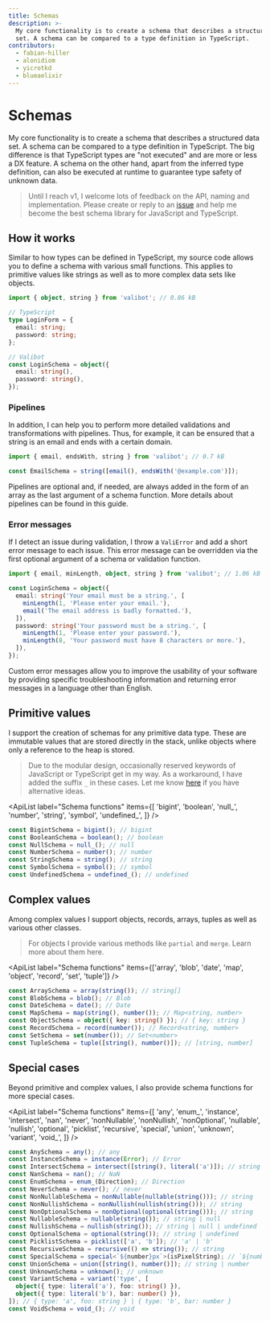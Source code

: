 ```yaml
---
title: Schemas
description: >-
  My core functionality is to create a schema that describes a structured data
  set. A schema can be compared to a type definition in TypeScript.
contributors:
  - fabian-hiller
  - alonidiom
  - yicrotkd
  - blueaelixir
---
```



# Schemas

My core functionality is to create a schema that describes a structured data set. A schema can be compared to a type definition in TypeScript. The big difference is that TypeScript types are "not executed" and are more or less a DX feature. A schema on the other hand, apart from the inferred type definition, can also be executed at runtime to guarantee type safety of unknown data.

> Until I reach v1, I welcome lots of feedback on the API, naming and implementation. Please create or reply to an [issue](https://github.com/fabian-hiller/valibot/issues) and help me become the best schema library for JavaScript and TypeScript.

## How it works

Similar to how types can be defined in TypeScript, my source code allows you to define a schema with various small functions. This applies to primitive values like strings as well as to more complex data sets like objects.

```ts
import { object, string } from 'valibot'; // 0.86 kB

// TypeScript
type LoginForm = {
  email: string;
  password: string;
};

// Valibot
const LoginSchema = object({
  email: string(),
  password: string(),
});
```

### Pipelines

In addition, I can help you to perform more detailed validations and transformations with pipelines. Thus, for example, it can be ensured that a string is an email and ends with a certain domain.

```ts
import { email, endsWith, string } from 'valibot'; // 0.7 kB

const EmailSchema = string([email(), endsWith('@example.com')]);
```

Pipelines are optional and, if needed, are always added in the form of an array as the last argument of a schema function. More details about pipelines can be found in <Link href="/guides/pipelines/">this guide</Link>.

### Error messages

If I detect an issue during validation, I throw a <Link href="/api/ValiError/">`ValiError`</Link> and add a short error message to each issue. This error message can be overridden via the first optional argument of a schema or validation function.

```ts
import { email, minLength, object, string } from 'valibot'; // 1.06 kB

const LoginSchema = object({
  email: string('Your email must be a string.', [
    minLength(1, 'Please enter your email.'),
    email('The email address is badly formatted.'),
  ]),
  password: string('Your password must be a string.', [
    minLength(1, 'Please enter your password.'),
    minLength(8, 'Your password must have 8 characters or more.'),
  ]),
});
```

Custom error messages allow you to improve the usability of your software by providing specific troubleshooting information and returning error messages in a language other than English.

## Primitive values

I support the creation of schemas for any primitive data type. These are immutable values that are stored directly in the stack, unlike objects where only a reference to the heap is stored.

> Due to the modular design, occasionally reserved keywords of JavaScript or TypeScript get in my way. As a workaround, I have added the suffix `_` in these cases. Let me know [here](https://github.com/fabian-hiller/valibot/issues/new) if you have alternative ideas.

<ApiList
  label="Schema functions"
  items={[
    'bigint',
    'boolean',
    'null_',
    'number',
    'string',
    'symbol',
    'undefined_',
  ]}
/>

```ts
const BigintSchema = bigint(); // bigint
const BooleanSchema = boolean(); // boolean
const NullSchema = null_(); // null
const NumberSchema = number(); // number
const StringSchema = string(); // string
const SymbolSchema = symbol(); // symbol
const UndefinedSchema = undefined_(); // undefined
```

## Complex values

Among complex values I support objects, records, arrays, tuples as well as various other classes.

> For objects I provide various methods like <Link href="/api/partial/">`partial`</Link> and <Link href="/api/merge/">`merge`</Link>. Learn more about them <Link href="/guides/methods/">here</Link>.

<ApiList
  label="Schema functions"
  items={['array', 'blob', 'date', 'map', 'object', 'record', 'set', 'tuple']}
/>

```ts
const ArraySchema = array(string()); // string[]
const BlobSchema = blob(); // Blob
const DateSchema = date(); // Date
const MapSchema = map(string(), number()); // Map<string, number>
const ObjectSchema = object({ key: string() }); // { key: string }
const RecordSchema = record(number()); // Record<string, number>
const SetSchema = set(number()); // Set<number>
const TupleSchema = tuple([string(), number()]); // [string, number]
```

## Special cases

Beyond primitive and complex values, I also provide schema functions for more special cases.

<ApiList
  label="Schema functions"
  items={[
    'any',
    'enum_',
    'instance',
    'intersect',
    'nan',
    'never',
    'nonNullable',
    'nonNullish',
    'nonOptional',
    'nullable',
    'nullish',
    'optional',
    'picklist',
    'recursive',
    'special',
    'union',
    'unknown',
    'variant',
    'void_',
  ]}
/>

```ts
const AnySchema = any(); // any
const InstanceSchema = instance(Error); // Error
const IntersectSchema = intersect([string(), literal('a')]); // string & 'a'
const NanSchema = nan(); // NaN
const EnumSchema = enum_(Direction); // Direction
const NeverSchema = never(); // never
const NonNullableSchema = nonNullable(nullable(string())); // string
const NonNullishSchema = nonNullish(nullish(string())); // string
const NonOptionalSchema = nonOptional(optional(string())); // string
const NullableSchema = nullable(string()); // string | null
const NullishSchema = nullish(string()); // string | null | undefined
const OptionalSchema = optional(string()); // string | undefined
const PicklistSchema = picklist(['a', 'b']); // 'a' | 'b'
const RecursiveSchema = recursive(() => string()); // string
const SpecialSchema = special<`${number}px`>(isPixelString); // `${number}px`
const UnionSchema = union([string(), number()]); // string | number
const UnknownSchema = unknown(); // unknown
const VariantSchema = variant('type', [
  object({ type: literal('a'), foo: string() }),
  object({ type: literal('b'), bar: number() }),
]); // { type: 'a', foo: string } | { type: 'b', bar: number }
const VoidSchema = void_(); // void
```
